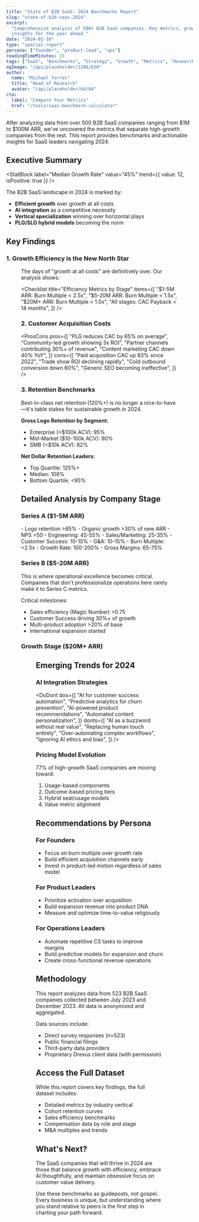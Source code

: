 ```yaml
---
title: "State of B2B SaaS: 2024 Benchmarks Report"
slug: "state-of-b2b-saas-2024"
excerpt:
  "Comprehensive analysis of 500+ B2B SaaS companies. Key metrics, growth rates, and strategic
  insights for the year ahead."
date: "2024-01-10"
type: "special-report"
persona: ["founder", "product-lead", "ops"]
readingTimeMinutes: 15
tags: ["SaaS", "Benchmarks", "Strategy", "Growth", "Metrics", "Research"]
ogImage: "/api/placeholder/1200/630"
author:
  name: "Michael Torres"
  title: "Head of Research"
  avatar: "/api/placeholder/64/64"
cta:
  label: "Compare Your Metrics"
  href: "/tools/saas-benchmark-calculator"
---
```


After analyzing data from over 500 B2B SaaS companies ranging from $1M to $100M ARR, we've uncovered
the metrics that separate high-growth companies from the rest. This report provides benchmarks and
actionable insights for SaaS leaders navigating 2024.

## Executive Summary

<StatBlock label="Median Growth Rate" value="45%" trend={{ value: 12, isPositive: true }} />

The B2B SaaS landscape in 2024 is marked by:

- **Efficient growth** over growth at all costs
- **AI integration** as a competitive necessity
- **Vertical specialization** winning over horizontal plays
- **PLG/SLG hybrid models** becoming the norm

## Key Findings

### 1. Growth Efficiency is the New North Star

<Figure
  src="/api/placeholder/800/400"
  alt="Growth Efficiency by Company Stage"
  caption="Rule of 40 performance across different ARR bands"
/>

The days of "growth at all costs" are definitively over. Our analysis shows:

<Checklist
  title="Efficiency Metrics by Stage"
  items={[
    "$1-5M ARR: Burn Multiple < 2.5x",
    "$5-20M ARR: Burn Multiple < 1.5x",
    "$20M+ ARR: Burn Multiple < 1.0x",
    "All stages: CAC Payback < 14 months",
  ]}
/>

### 2. Customer Acquisition Costs

<ProsCons
  pros={[
    "PLG reduces CAC by 65% on average",
    "Community-led growth showing 3x ROI",
    "Partner channels contributing 30%+ of revenue",
    "Content marketing CAC down 40% YoY",
  ]}
  cons={[
    "Paid acquisition CAC up 83% since 2022",
    "Trade show ROI declining rapidly",
    "Cold outbound conversion down 60%",
    "Generic SEO becoming ineffective",
  ]}
/>

### 3. Retention Benchmarks

<Quote author="Analysis of 500+ SaaS Companies">
  Best-in-class net retention (120%+) is no longer a nice-to-have—it's table stakes for sustainable
  growth in 2024.
</Quote>

**Gross Logo Retention by Segment:**

- Enterprise (>$100k ACV): 95%
- Mid-Market ($10-100k ACV): 90%
- SMB (<$10k ACV): 82%

**Net Dollar Retention Leaders:**

- Top Quartile: 125%+
- Median: 108%
- Bottom Quartile: <95%

## Detailed Analysis by Company Stage

### Series A ($1-5M ARR)

<Step number={1} title="Product-Market Fit Indicators">
  - Logo retention >85% - Organic growth >30% of new ARR - NPS >50
</Step>

<Step number={2} title="Team Composition">
  - Engineering: 45-55% - Sales/Marketing: 25-35% - Customer Success: 10-15% - G&A: 10-15%
</Step>

<Step number={3} title="Key Metrics">
- Burn Multiple: <2.5x
- Growth Rate: 100-200%
- Gross Margins: 65-75%
</Step>

### Series B ($5-20M ARR)

<Aside type="info">
  This is where operational excellence becomes critical. Companies that don't professionalize
  operations here rarely make it to Series C metrics.
</Aside>

Critical milestones:

- Sales efficiency (Magic Number) >0.75
- Customer Success driving 30%+ of growth
- Multi-product adoption >20% of base
- International expansion started

### Growth Stage ($20M+ ARR)

<Figure
  src="/api/placeholder/800/500"
  alt="Revenue Mix Evolution"
  caption="How revenue composition changes from $20M to $100M ARR"
/>

## Emerging Trends for 2024

### AI Integration Strategies

<DoDont
  dos={[
    "AI for customer success automation",
    "Predictive analytics for churn prevention",
    "AI-powered product recommendations",
    "Automated content personalization",
  ]}
  donts={[
    "AI as a buzzword without real value",
    "Replacing human touch entirely",
    "Over-automating complex workflows",
    "Ignoring AI ethics and bias",
  ]}
/>

### Pricing Model Evolution

77% of high-growth SaaS companies are moving toward:

1. Usage-based components
2. Outcome-based pricing tiers
3. Hybrid seat/usage models
4. Value metric alignment

## Recommendations by Persona

### For Founders

- Focus on burn multiple over growth rate
- Build efficient acquisition channels early
- Invest in product-led motion regardless of sales model

### For Product Leaders

- Prioritize activation over acquisition
- Build expansion revenue into product DNA
- Measure and optimize time-to-value religiously

### For Operations Leaders

- Automate repetitive CS tasks to improve margins
- Build predictive models for expansion and churn
- Create cross-functional revenue operations

## Methodology

<Callout type="info">
  This report analyzes data from 523 B2B SaaS companies collected between July 2023 and December
  2023. All data is anonymized and aggregated.
</Callout>

Data sources include:

- Direct survey responses (n=523)
- Public financial filings
- Third-party data providers
- Proprietary Drexus client data (with permission)

## Access the Full Dataset

While this report covers key findings, the full dataset includes:

- Detailed metrics by industry vertical
- Cohort retention curves
- Sales efficiency benchmarks
- Compensation data by role and stage
- M&A multiples and trends

<DownloadCTA
  title="2024 SaaS Benchmarks Full Dataset"
  description="Excel workbook with 100+ metrics and interactive charts"
  fileUrl="/resources/saas-benchmarks-2024.xlsx"
  fileSize="4.7 MB"
/>

## What's Next?

The SaaS companies that will thrive in 2024 are those that balance growth with efficiency, embrace
AI thoughtfully, and maintain obsessive focus on customer value delivery.

Use these benchmarks as guideposts, not gospel. Every business is unique, but understanding where
you stand relative to peers is the first step in charting your path forward.
